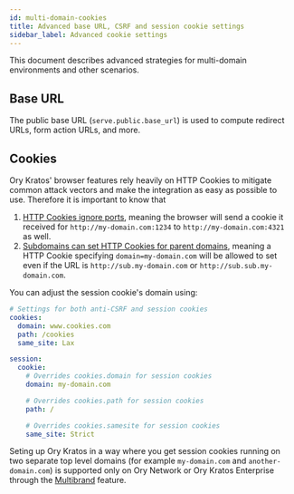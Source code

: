 ```yaml
---
id: multi-domain-cookies
title: Advanced base URL, CSRF and session cookie settings
sidebar_label: Advanced cookie settings
---
```


This document describes advanced strategies for multi-domain environments and other scenarios.

## Base URL

The public base URL (`serve.public.base_url`) is used to compute redirect URLs, form action URLs, and more.

## Cookies

Ory Kratos' browser features rely heavily on HTTP Cookies to mitigate common attack vectors and make the integration as easy as
possible to use. Therefore it is important to know that

1. [HTTP Cookies ignore ports](https://stackoverflow.com/questions/1612177/are-http-cookies-port-specific), meaning the browser
   will send a cookie it received for `http://my-domain.com:1234` to `http://my-domain.com:4321` as well.
2. [Subdomains can set HTTP Cookies for parent domains](https://stackoverflow.com/questions/18492576/share-cookie-between-subdomain-and-domain),
   meaning a HTTP Cookie specifying `domain=my-domain.com` will be allowed to set even if the URL is `http://sub.my-domain.com` or
   `http://sub.sub.my-domain.com`.

You can adjust the session cookie's domain using:

```yaml title="path/to/kratos/config.yml""
# Settings for both anti-CSRF and session cookies
cookies:
  domain: www.cookies.com
  path: /cookies
  same_site: Lax

session:
  cookie:
    # Overrides cookies.domain for session cookies
    domain: my-domain.com

    # Overrides cookies.path for session cookies
    path: /

    # Overrides cookies.samesite for session cookies
    same_site: Strict
```

Seting up Ory Kratos in a way where you get session cookies running on two separate top level domains (for example `my-domain.com`
and `another-domain.com`) is supported only on Ory Network or Ory Kratos Enterprise through the
[Multibrand](../../kratos/bring-your-own-ui/configure-ory-to-use-your-ui#multiple-custom-domains) feature.
